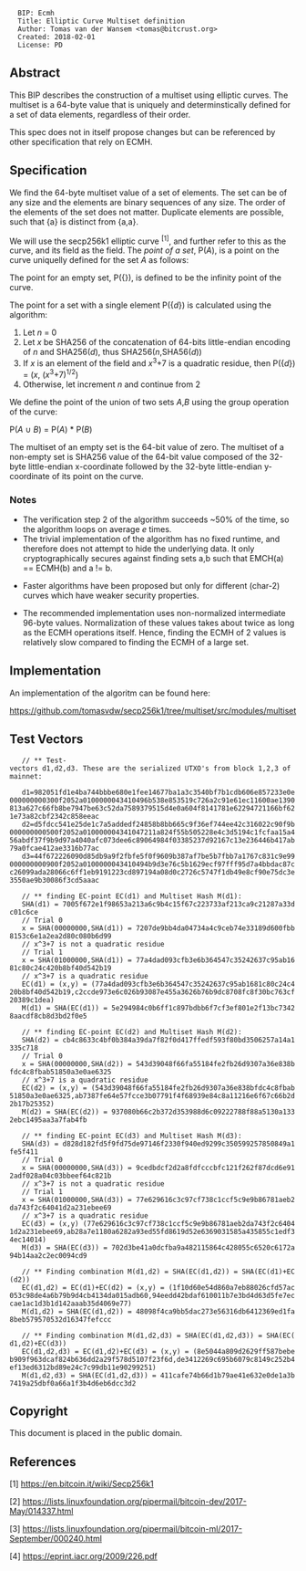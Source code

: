 <pre>
  BIP: Ecmh
  Title: Elliptic Curve Multiset definition
  Author: Tomas van der Wansem <tomas@bitcrust.org>
  Created: 2018-02-01
  License: PD
</pre>

== Abstract ==

This BIP describes the construction of a multiset using elliptic curves. The multiset is a 64-byte value that is uniquely and determinstically
defined for a set of data elements, regardless of their order.

This spec does not in itself propose changes but can be referenced by other specification that rely on ECMH.

== Specification ==

We find the 64-byte multiset value of a set of elements. The set can be of any size and the elements are binary sequences of any size. The order of the elements of the set does not matter. Duplicate elements are possible, such that {a} is distinct from {a,a}.

We will use the secp256k1 elliptic curve <sup>[1]</sup>, and further refer to this as the curve, and its field as the field.  The ''point of a set'', P(''A''), is a point on the curve uniquelly defined for the set ''A'' as follows:

The point for an empty set, P({}), is defined to be the infinity point of the curve.

The point for a set with a single element P({''d''}) is calculated using the algorithm:

# Let ''n'' = 0
# Let ''x'' be SHA256 of the concatenation of 64-bits little-endian encoding of ''n'' and SHA256(''d''), thus SHA256(''n'',SHA56(''d''))
# If ''x'' is an element of the field and ''x''<sup>3</sup>+7 is a quadratic residue, then P({''d''}) = (''x'', (''x''<sup>3</sup>+7)<sup>1/2</sup>)
# Otherwise, let increment ''n'' and continue from 2

We define the point of the union of two sets ''A'',''B'' using the group operation of the curve:

P(''A'' ∪ ''B'') = P(''A'') * P(''B'')

The multiset of an empty set is the 64-bit value of zero. The multiset of a non-empty set is SHA256 value of the 64-bit value composed of the 32-byte little-endian x-coordinate followed by the 32-byte little-endian y-coordinate of its point on the curve.


=== Notes ===

* The verification step 2 of the algorithm succeeds ~50% of the time, so the algorithm loops on average ''e'' times.
* The trivial implementation of the algorithm has no fixed runtime, and therefore does not attempt to hide the underlying data. It only cryptographically secures against finding sets a,b such that EMCH(a) == ECMH(b) and a != b.

* Faster algorithms have been proposed but only for different (char-2) curves which have weaker security properties.

* The recommended implementation uses non-normalized intermediate 96-byte values. Normalization of these values takes about twice as long as the ECMH operations itself. Hence, finding the ECMH of 2 values is relatively slow compared to finding the ECMH of a large set.

== Implementation ==

An implementation of the algoritm can be found here:

https://github.com/tomasvdw/secp256k1/tree/multiset/src/modules/multiset

== Test Vectors ==
    
    
    // ** Test-vectors d1,d2,d3. These are the serialized UTXO's from block 1,2,3 of mainnet:
    
    d1=982051fd1e4ba744bbbe680e1fee14677ba1a3c3540bf7b1cdb606e857233e0e000000000300f2052a0100000043410496b538e853519c726a2c91e61ec11600ae1390813a627c66fb8be7947be63c52da7589379515d4e0a604f8141781e62294721166bf621e73a82cbf2342c858eeac
    d2=d5fdcc541e25de1c7a5addedf24858b8bb665c9f36ef744ee42c316022c90f9b000000000500f2052a010000004341047211a824f55b505228e4c3d5194c1fcfaa15a456abdf37f9b9d97a4040afc073dee6c89064984f03385237d92167c13e236446b417ab79a0fcae412ae3316b77ac
    d3=44f672226090d85db9a9f2fbfe5f0f9609b387af7be5b7fbb7a1767c831c9e99000000000900f2052a0100000043410494b9d3e76c5b1629ecf97fff95d7a4bbdac87cc26099ada28066c6ff1eb9191223cd897194a08d0c2726c5747f1db49e8cf90e75dc3e3550ae9b30086f3cd5aaac
    
    // ** finding EC-point EC(d1) and Multiset Hash M(d1):
    SHA(d1) = 7005f672e1f98653a213a6c9b4c15f67c223733af213ca9c21287a33dc01c6ce
    // Trial 0 
    x = SHA(00000000,SHA(d1)) = 7207de9bb4da04734a4c9ceb74e33189d600fbb8153c6e1a2ea2d80c080b6d99
    // x^3+7 is not a quadratic residue
    // Trial 1
    x = SHA(01000000,SHA(d1)) = 77a4dad093cfb3e6b364547c35242637c95ab1681c80c24c420b8bf40d542b19
    // x^3+7 is a quadratic residue
    EC(d1) = (x,y) = (77a4dad093cfb3e6b364547c35242637c95ab1681c80c24c420b8bf40d542b19,c2ccde973e6c026b93087e455a3626b76b9dc8708fc8f30bc763cf20389c1dea)
    M(d1) = SHA(EC(d1)) = 5e294984c0b6ff1c897bdbb6f7cf3ef801e2f13bc73428aacdf8cb8d3bd2f0e5
    
    // ** finding EC-point EC(d2) and Multiset Hash M(d2):
    SHA(d2) = cb4c8633c4bf0b384a39da7f82f0d417ffedf593f80bd3506257a14a1335c718
    // Trial 0
    x = SHA(00000000,SHA(d2)) = 543d39048f66fa55184fe2fb26d9307a36e838bfdc4c8fbab51850a3e0ae6325
    // x^3+7 is a quadratic residue
    EC(d2) = (x,y) = (543d39048f66fa55184fe2fb26d9307a36e838bfdc4c8fbab51850a3e0ae6325,ab7387fe64e57fcce3b07791f4f68939e84c8a11216e6f67c66b2d2b17b25352)
    M(d2) = SHA(EC(d2)) = 937080b66c2b372d353988d6c09222788f88a5130a1332ebc1495aa3a7fab4fb
    
    // ** finding EC-point EC(d3) and Multiset Hash M(d3):
    SHA(d3) = d828d182fd5f9fd75de97146f2330f940ed9299c350599257850849a1fe5f411
    // Trial 0
    x = SHA(00000000,SHA(d3)) = 9cedbdcf2d2a8fdfcccbfc121f262f87dcd6e912adf028a04c03bbeef64c821b
    // x^3+7 is not a quadratic residue
    // Trial 1
    x = SHA(01000000,SHA(d3)) = 77e629616c3c97cf738c1ccf5c9e9b86781aeb2da743f2c64041d2a231ebee69
    // x^3+7 is a quadratic residue
    EC(d3) = (x,y) (77e629616c3c97cf738c1ccf5c9e9b86781aeb2da743f2c64041d2a231ebee69,ab28a7e1180a6282a93ed55fd8619d52e6369031585a435855c1edf34ec14014)
    M(d3) = SHA(EC(d3)) = 702d3be41a0dcfba9a482115864c428055c6520c6172a94b14aa2c2ec0094cd9
    
    // ** Finding combination M(d1,d2) = SHA(EC(d1,d2)) = SHA(EC(d1)+EC(d2))
    EC(d1,d2) = EC(d1)+EC(d2) = (x,y) = (1f10d60e54d860a7eb88026cfd57ac053c98de4a6b79b9d4cb4134da015adb60,94eedd42bdaf610011b7e3bd4d63d5fe7eccae1ac1d3b1d142aaab35d4069e77)
    M(d1,d2) = SHA(EC(d1,d2)) = 48098f4ca9bb5dac273e56316db6412369ed1fa8beb579570532d16347fefccc
    
    // ** Finding combination M(d1,d2,d3) = SHA(EC(d1,d2,d3)) = SHA(EC(d1,d2)+EC(d3))
    EC(d1,d2,d3) = EC(d1,d2)+EC(d3) = (x,y) = (8e5044a809d2629ff587bebeb909f963dcaf824b636dd2a29f578d5107f23f6d,de3412269c695b6079c8149c252b4ef13ed6312bd89e24c7c99db11e90299251)
    M(d1,d2,d3) = SHA(EC(d1,d2,d3)) = 411cafe74b66d1b79ae41e632e0de1a3b7419a25dbf0a66a1f3b4d6eb6dcc3d2


==Copyright==

This document is placed in the public domain.

== References ==

[1] https://en.bitcoin.it/wiki/Secp256k1

[2] https://lists.linuxfoundation.org/pipermail/bitcoin-dev/2017-May/014337.html

[3] https://lists.linuxfoundation.org/pipermail/bitcoin-ml/2017-September/000240.html

[4] https://eprint.iacr.org/2009/226.pdf
